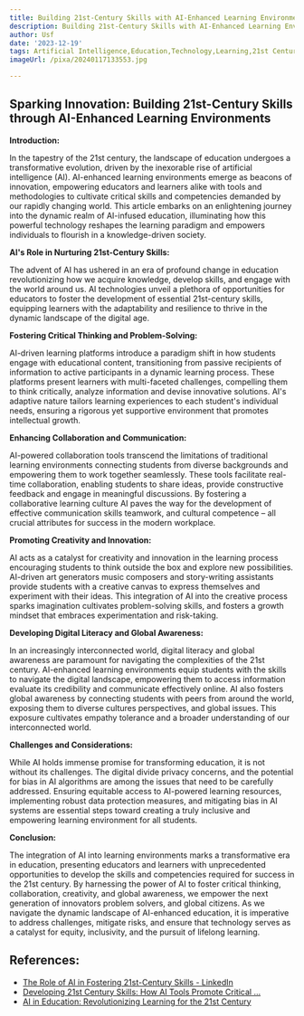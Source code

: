 ```yaml
---
title: Building 21st-Century Skills with AI-Enhanced Learning Environments
description: Building 21st-Century Skills with AI-Enhanced Learning Environments
author: Usf
date: '2023-12-19'
tags: Artificial Intelligence,Education,Technology,Learning,21st Century Skills
imageUrl: /pixa/20240117133553.jpg

---
```

## Sparking Innovation: Building 21st-Century Skills through AI-Enhanced Learning Environments

**Introduction:**

In the tapestry of the 21st century, the landscape of education undergoes a transformative evolution, driven  by the inexorable rise of artificial intelligence (AI).  AI-enhanced learning environments emerge as beacons of innovation, empowering educators and learners alike with tools and methodologies to cultivate  critical skills and competencies demanded by our rapidly changing world. This article embarks on an enlightening journey into the dynamic realm of AI-infused  education, illuminating how  this powerful technology reshapes the learning  paradigm and empowers individuals to flourish in a knowledge-driven society.

**AI's Role in Nurturing 21st-Century Skills:**

The  advent of AI has ushered in an era of  profound change in education revolutionizing how we acquire knowledge, develop skills, and engage with the world  around us. AI technologies  unveil a plethora of opportunities for educators to foster the  development of essential 21st-century skills, equipping learners with the adaptability and  resilience  to thrive in the dynamic landscape of the digital  age.

**Fostering Critical Thinking and Problem-Solving:**

AI-driven learning platforms introduce a  paradigm shift in how students engage with educational content, transitioning  from passive recipients of information to active  participants in a dynamic learning process. These platforms present learners with multi-faceted challenges, compelling  them to think critically, analyze information and devise innovative solutions.  AI's adaptive nature tailors learning experiences to each student's individual  needs, ensuring a rigorous yet supportive environment that promotes intellectual growth.

**Enhancing Collaboration and Communication:**

AI-powered  collaboration tools transcend the limitations of  traditional learning environments connecting  students from diverse backgrounds and empowering them to work together seamlessly. These tools facilitate real-time collaboration, enabling  students to share ideas, provide  constructive feedback  and engage in meaningful discussions. By fostering a collaborative learning culture AI paves the  way for the development of effective communication skills teamwork,  and  cultural competence  – all crucial attributes for success in the modern workplace.

**Promoting Creativity and  Innovation:**

AI  acts as a catalyst for creativity  and innovation in the learning process encouraging students  to  think outside the box and explore new possibilities. AI-driven art generators music composers and story-writing assistants  provide students with  a  creative canvas to express themselves and  experiment  with their ideas. This integration of AI into the creative process sparks imagination cultivates problem-solving skills, and fosters  a growth mindset that embraces experimentation and risk-taking.

**Developing Digital Literacy and Global Awareness:**

In an increasingly interconnected world,  digital literacy and global awareness are paramount for navigating the complexities of the 21st century. AI-enhanced learning environments  equip students with  the skills to navigate the digital landscape, empowering them to access information evaluate its credibility  and communicate effectively online. AI also fosters global awareness by connecting students with peers from around the world, exposing them to diverse cultures perspectives, and global issues. This exposure cultivates empathy tolerance and a  broader understanding of our  interconnected  world.

**Challenges  and Considerations:**

While  AI holds immense promise for transforming education, it is not without  its challenges. The digital divide privacy concerns,  and the potential for bias in AI algorithms are among the issues that need to be carefully addressed. Ensuring equitable access  to AI-powered learning resources, implementing robust data protection measures, and mitigating bias in AI systems are essential steps toward creating a truly inclusive and empowering learning environment for all  students.

**Conclusion:**

The integration of AI into learning environments marks a transformative era in education, presenting educators and learners with unprecedented opportunities to develop the skills and competencies  required for success in the 21st century. By harnessing the  power of AI to foster critical thinking, collaboration, creativity, and global awareness, we empower the next generation of innovators  problem solvers, and global citizens. As we navigate the dynamic landscape of AI-enhanced  education, it  is imperative to  address challenges, mitigate risks, and ensure that technology serves as  a catalyst for equity, inclusivity, and  the pursuit of lifelong learning.

## References:
- [The Role of AI in Fostering 21st-Century Skills - LinkedIn](https://www.linkedin.com/pulse/role-ai-fostering-21st-century-skills-jamie-culican)
- [Developing 21st Century Skills: How AI Tools Promote Critical ...](https://www.futureschoolai.com/blog/developing-21st-century-skills-how-ai-tools-promote-critical-thinking-collaboration-and-creativity)
- [AI in Education: Revolutionizing Learning for the 21st Century](https://www.linkedin.com/pulse/ai-education-revolutionizing-learning-21st-century-jbeyf)
